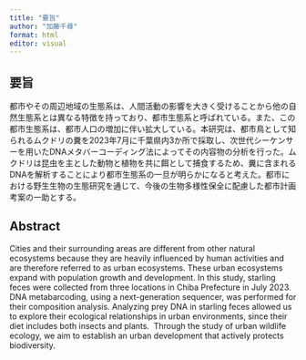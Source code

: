 ```yaml
---
title: "要旨"
author: "加藤千尋"
format: html
editor: visual
---
```


## 要旨

都市やその周辺地域の生態系は、人間活動の影響を大きく受けることから他の自然生態系とは異なる特徴を持っており、都市生態系と呼ばれている。また、この都市生態系は、都市人口の増加に伴い拡大している。本研究は、都市鳥として知られるムクドリの糞を2023年7月に千葉県内3か所で採取し、次世代シーケンサーを用いたDNAメタバーコーディング法によってその内容物の分析を行った。ムクドリは昆虫を主とした動物と植物を共に餌として捕食するため、糞に含まれるDNAを解析することにより都市生態系の一旦が明らかになると考えた。都市における野生生物の生態研究を通じて、今後の生物多様性保全に配慮した都市計画考案の一助とする。

## Abstract

Cities and their surrounding areas are different from other natural ecosystems because they are heavily influenced by human activities and are therefore referred to as urban ecosystems. These urban ecosystems expand with population growth and development. In this study, starling feces were collected from three locations in Chiba Prefecture in July 2023. DNA metabarcoding, using a next-generation sequencer, was performed for their composition analysis. Analyzing prey DNA in starling feces allowed us to explore their ecological relationships in urban environments, since their diet includes both insects and plants.  Through the study of urban wildlife ecology, we aim to establish an urban development that actively protects biodiversity.
